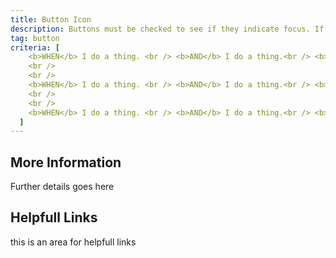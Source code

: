 ```yaml
---
title: Button Icon
description: Buttons must be checked to see if they indicate focus. If an icon button has no text, it must provide text to a screen reader.
tag: button
criteria: [
    <b>WHEN</b> I do a thing. <br /> <b>AND</b> I do a thing.<br /> <b>THEN</b> I expect a thing,
    <br />
    <br />
    <b>WHEN</b> I do a thing. <br /> <b>AND</b> I do a thing.<br /> <b>THEN</b> I expect a thing,
    <br />
    <br />
    <b>WHEN</b> I do a thing. <br /> <b>AND</b> I do a thing.<br /> <b>THEN</b> I expect a thing,
  ]
---
```


## More Information

Further details goes here

## Helpfull Links

this is an area for helpfull links

